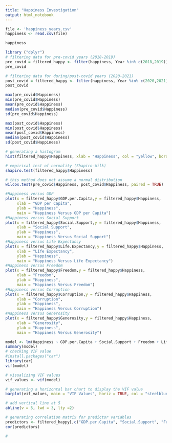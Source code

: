 ---
title: "Happiness Investigation"
output: html_notebook
---

```{r Reading in the CSV file}
file <- 'happiness_years.csv'
happiness <- read.csv(file)

happiness
```

```{r Filtering Groups for Paired Samples T-Test}
library ("dplyr")
# filtering data for pre-covid years (2018-2019)
pre_covid = filtered_happy <- filter(happiness, Year %in% c(2018,2019))
pre_covid

# filtering data for during/post-covid years (2020-2021)
post_covid = filtered_happy <- filter(happiness, Year %in% c(2020,2021))
post_covid 
```

```{r Descriptive Statistics Pre-COVID}
max(pre_covid$Happiness)
min(pre_covid$Happiness)
mean(pre_covid$Happiness)
median(pre_covid$Happiness)
sd(pre_covid$Happiness)
```

```{r Descriptive Statistics Post-COVID}
max(post_covid$Happiness)
min(post_covid$Happiness)
mean(post_covid$Happiness)
median(post_covid$Happiness)
sd(post_covid$Happiness)
```

```{r Testing Assumptions for T-Test: Normal Distribution}
# generating a histogram
hist(filtered_happy$Happiness, xlab = "Happiness", col = "yellow", border = "black")

# empirical test of normality (Shapiro-Wilk)
shapiro.test(filtered_happy$Happiness)
```


```{r Wilcoxon Signed Rank Test since normality assumption was violated}
# this method does not assume a normal distribution
wilcox.test(pre_covid$Happiness, post_covid$Happiness, paired = TRUE)
```
```{r Checking Assumptions for a Multiple Regression: Linear Relationship}
#Happiness versus GDP
plot(x = filtered_happy$GDP.per.Capita,y = filtered_happy$Happiness,
     xlab = "GDP per Capita",
     ylab = "Happiness",
     main = "Happiness Versus GDP per Capita")
#Happiness versus Social Support
plot(x = filtered_happy$Social.Support,y = filtered_happy$Happiness,
     xlab = "Social Support",
     ylab = "Happiness",
     main = "Happiness Versus Social Support")
#Happiness versus Life Expectancy
plot(x = filtered_happy$Life.Expectancy,y = filtered_happy$Happiness,
     xlab = "LIfe Expectancy",
     ylab = "Happiness",
     main = "Happiness Versus Life Expectancy")
#Happiness versus Freedom
plot(x = filtered_happy$Freedom,y = filtered_happy$Happiness,
     xlab = "Freedom",
     ylab = "Happiness",
     main = "Happiness Versus Freedom")
#Happiness versus Corruption
plot(x = filtered_happy$Corruption,y = filtered_happy$Happiness,
     xlab = "Corruption",
     ylab = "Happiness",
     main = "Happiness Versus Corruption")
#Happiness versus Generosity
plot(x = filtered_happy$Generosity,y = filtered_happy$Happiness,
     xlab = "Generosity",
     ylab = "Happiness",
     main = "Happiness Versus Generosity")

```

```{r Checking Assumptions for a Multiple Regression: No Multicollinearity}
model <- lm(Happiness ~ GDP.per.Capita + Social.Support + Freedom + Life.Expectancy, data=filtered_happy)
summary(model)
# checking VIF value
#install.packages("car")
library(car)
vif(model)

# visualizing VIF values
vif_values <- vif(model)

# generating a horizontal bar chart to display the VIF value
barplot(vif_values, main = "VIF Values", horiz = TRUE, col = "steelblue")

# add vertical line at 5
abline(v = 5, lwd = 3, lty =2)

# generating correlation matrix for predictor variables
predictors <- filtered_happy[,c("GDP.per.Capita", "Social.Support", "Freedom", "Life.Expectancy")]
cor(predictors)

```

```{r Regression without the highly correlated dependent variables}
#
```







